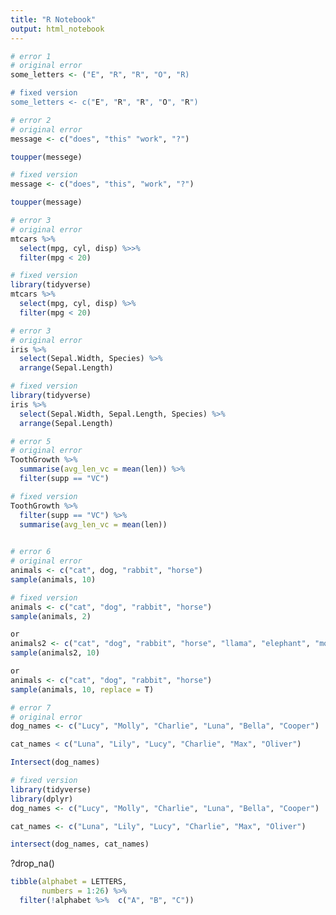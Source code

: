 ```yaml
---
title: "R Notebook"
output: html_notebook
---
```


```r
# error 1
# original error
some_letters <- ("E", "R", "R", "O", "R)

# fixed version
some_letters <- c("E", "R", "R", "O", "R")
```

```r
# error 2
# original error
message <- c("does", "this" "work", "?")

toupper(messege)

# fixed version
message <- c("does", "this", "work", "?")

toupper(message)
```

```r
# error 3
# original error
mtcars %>% 
  select(mpg, cyl, disp) %>>%
  filter(mpg < 20)

# fixed version
library(tidyverse)
mtcars %>% 
  select(mpg, cyl, disp) %>% 
  filter(mpg < 20)
```

```r
# error 3
# original error
iris %>% 
  select(Sepal.Width, Species) %>% 
  arrange(Sepal.Length)

# fixed version
library(tidyverse)
iris %>% 
  select(Sepal.Width, Sepal.Length, Species) %>% 
  arrange(Sepal.Length)
```

```r
# error 5
# original error
ToothGrowth %>%
  summarise(avg_len_vc = mean(len)) %>% 
  filter(supp == "VC")

# fixed version
ToothGrowth %>%
  filter(supp == "VC") %>% 
  summarise(avg_len_vc = mean(len))
  
```

```r
# error 6
# original error
animals <- c("cat", dog, "rabbit", "horse")
sample(animals, 10)

# fixed version
animals <- c("cat", "dog", "rabbit", "horse")
sample(animals, 2)

or
animals2 <- c("cat", "dog", "rabbit", "horse", "llama", "elephant", "mouse", "cat", "buffalo", "duck", "bird")
sample(animals2, 10)

or
animals <- c("cat", "dog", "rabbit", "horse")
sample(animals, 10, replace = T)
```

```r
# error 7
# original error
dog_names <- c("Lucy", "Molly", "Charlie", "Luna", "Bella", "Cooper")

cat_names < c("Luna", "Lily", "Lucy", "Charlie", "Max", "Oliver")

Intersect(dog_names)

# fixed version
library(tidyverse)
library(dplyr)
dog_names <- c("Lucy", "Molly", "Charlie", "Luna", "Bella", "Cooper")

cat_names <- c("Luna", "Lily", "Lucy", "Charlie", "Max", "Oliver")

intersect(dog_names, cat_names)
```

?drop_na()
```r
tibble(alphabet = LETTERS,
       numbers = 1:26) %>%
  filter(!alphabet %>%  c("A", "B", "C"))
```
